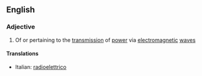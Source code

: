 ==English==

===Adjective===
{{en-adj|-}}

# Of or pertaining to the [[transmission]] of [[power]] via [[electromagnetic]] [[wave]]s

====Translations====
{{top}}
*Italian: [[radioelettrico]]
{{mid}}

{{bottom}}
